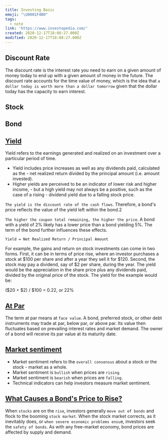 ```yaml
---
title: Investing Basic
emoji: "\U0001F4B0"
tags:
  - note
link: 'https://www.investopedia.com/'
created: 2020-12-17T18:08:27.000Z
modified: 2020-12-17T18:08:27.000Z
---
```


## Discount Rate

The discount rate is the interest rate you need to earn on a given amount of money today to end up with a given amount of money in the future. The discount rate accounts for the time value of money, which is the idea that `a dollar today is worth more than a dollar tomorrow` given that the dollar today has the capacity to earn interest.

## Stock

## Bond

## [Yield](https://www.investopedia.com/terms/y/yield.asp)

Yield refers to the earnings generated and realized on an investment over a particular period of time.

- Yield includes price increases as well as any dividends paid, calculated as the - net realized return divided by the principal amount (i.e. amount invested).
- Higher yields are perceived to be an indicator of lower risk and higher income, - but a high yield may not always be a positive, such as the case of a rising - dividend yield due to a falling stock price.

`The yield is the discount rate of the cash flows`. Therefore, a bond's price reflects the value of the yield left within the bond.2

`The higher the coupon total remaining, the higher the price`. A bond with a yield of 2% likely has a lower price than a bond yielding 5%. The term of the bond further influences these effects.

`Yield = Net Realized Return / Principal Amount`

For example, the gains and return on stock investments can come in two forms. First, it can be in terms of price rise, where an investor purchases a stock at $100 per share and after a year they sell it for $120. Second, the stock may pay a dividend, say of $2 per share, during the year. The yield would be the appreciation in the share price plus any dividends paid, divided by the original price of the stock. The yield for the example would be:

($20 + $2) / $100 = 0.22, or 22%

## [At Par](https://www.investopedia.com/terms/a/at-par.asp)

The term at par means at `face value`. A bond, preferred stock, or other debt instruments may trade at par, below par, or above par. Its value then fluctuates based on prevailing interest rates and market demand. The owner of a bond will receive its par value at its maturity date.

## [Market sentiment](https://www.investopedia.com/terms/m/marketsentiment.asp)

- Market sentiment refers to the `overall consensus` about a stock or the stock - market as a whole.
- Market sentiment is `bullish` when prices are `rising`.
- Market sentiment is `bearish` when prices are `falling`.
- Technical indicators can help investors measure market sentiment.

## [What Causes a Bond's Price to Rise?](https://www.investopedia.com/ask/answers/111414/what-causes-bonds-price-rise.asp)

When `stocks` are on the `rise`, investors generally `move out of bonds` and flock to the booming `stock market`. When the stock market corrects, as it inevitably does, or `when severe economic problems ensu`e, investors seek the `safety of bonds`. As with any free-market economy, bond prices are affected by supply and demand.
